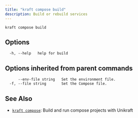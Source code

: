 ```yaml
---
title: "kraft compose build"
description: Build or rebuild services
---
```


```
kraft compose build
```

## Options

```
  -h, --help   help for build
```

## Options inherited from parent commands

```
      --env-file string   Set the environment file.
  -f, --file string       Set the Compose file.
```

## See Also

* [`kraft compose`](/docs/cli/reference/kraft/compose): Build and run compose projects with Unikraft

